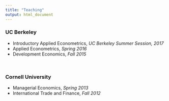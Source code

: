 ```yaml
---
title: "Teaching"
output: html_document
---
```


<div>
### UC Berkeley
+ Introductory Applied Econometrics, *UC Berkeley Summer Session, 2017*
+ Applied Econometrics, *Spring 2016*
+ Development Economics, *Fall 2015*

<br/>

### Cornell University
+ Managerial Economics, *Spring 2013*
+ International Trade and Finance, *Fall 2012*

</div>


